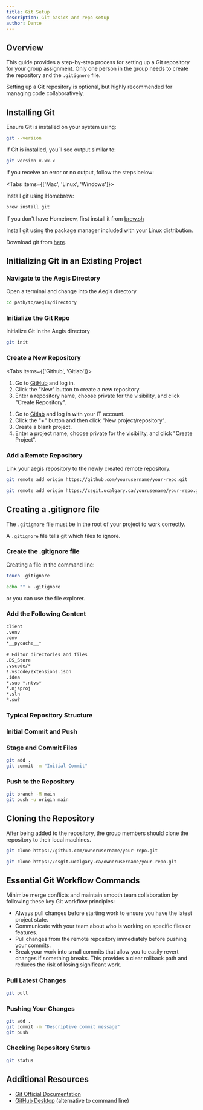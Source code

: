 ```yaml
---
title: Git Setup
description: Git basics and repo setup
author: Dante
---
```


## Overview

This guide provides a step-by-step process for setting up a Git repository for your group assignment.
Only one person in the group needs to create the repository and the `.gitignore` file.

<Callout title="Version Control Recommended">
Setting up a Git repository is optional, but highly recommended for managing code collaboratively.
</Callout>

## Installing Git

Ensure Git is installed on your system using:

```bash
git --version
```

If Git is installed, you’ll see output similar to:

```bash
git version x.xx.x
```

If you receive an error or no output, follow the steps below:

<Tabs items={['Mac', 'Linux', 'Windows']}>

<Tab value="Mac">

Install git using Homebrew:

```bash
brew install git
```

If you don't have Homebrew, first install it from [brew.sh](https://brew.sh/)

</Tab>

<Tab value="Linux">

Install git using the package manager included with your Linux distribution.

</Tab>

<Tab value="Windows">

Download git from [here](https://git-scm.com/downloads/win).

</Tab>

</Tabs>

## Initializing Git in an Existing Project

<Steps>


### Navigate to the Aegis Directory

Open a terminal and change into the Aegis directory

```bash
cd path/to/aegis/directory
```

### Initialize the Git Repo

Initialize Git in the Aegis directory

```bash
git init
```

### Create a New Repository

<Tabs items={['Github', 'Gitlab']}>

<Tab value="Github">

1. Go to [GitHub](https://github.com) and log in.
2. Click the "New" button to create a new repository.
3. Enter a repository name, choose private for the visibility, and click "Create Repository".

</Tab>

<Tab value="Gitlab">

1. Go to [Gitlab](https://csgit.ucalgary.ca/) and log in with your IT account.
2. Click the "+" button and then click "New project/repository".
3. Create a blank project.
4. Enter a project name, choose private for the visibility, and click "Create Project".

</Tab>

</Tabs>

### Add a Remote Repository

Link your aegis repository to the newly created remote repository.

```bash tab="Github"
git remote add origin https://github.com/yourusername/your-repo.git
```

```bash tab="Gitlab"
git remote add origin https://csgit.ucalgary.ca/yourusename/your-repo.git
```

</Steps>

## Creating a .gitignore file

<Callout type="warning" title="File Placement">

The `.gitignore` file must be in the root of your project to work correctly.

</Callout>

A `.gitignore` file tells git which files to ignore.

<Steps>

### Create the .gitignore file

Creating a file in the command line:

```bash tab="Mac/Linux"
touch .gitignore
```

```bash tab="Windows"
echo "" > .gitignore
```

or you can use the file explorer.

### Add the Following Content

```txt
client
.venv
venv
*__pycache__*
 
# Editor directories and files
.DS_Store
.vscode/*
!.vscode/extensions.json
.idea
*.suo *.ntvs*
*.njsproj
*.sln
*.sw?
```

### Typical Repository Structure

<Tree>
  <TreeItem name="aegis" type="folder">
    <TreeItem name=".gitignore" />
    <TreeItem name="client" type="folder" />
    <TreeItem name="src" type="folder" />
    <TreeItem name="config" type="folder" />
    <TreeItem name="worlds" type="folder" />
  </TreeItem>
</Tree>

</Steps>

### Initial Commit and Push

<Steps>

### Stage and Commit Files

```bash
git add .
git commit -m "Initial Commit"
```

### Push to the Repository

```bash
git branch -M main
git push -u origin main
```

</Steps>

## Cloning the Repository

After being added to the repository, the group members should clone the repository to their local machines.

```bash tab="Github"
git clone https://github.com/ownerusername/your-repo.git
```

```bash tab="Gitlab"
git clone https://csgit.ucalgary.ca/ownerusername/your-repo.git
```

## Essential Git Workflow Commands

<Callout title="Collaboration best practices">

Minimize merge conflicts and maintain smooth team collaboration by following these key Git workflow principles:

- Always pull changes before starting work to ensure you have the latest project state.
- Communicate with your team about who is working on specific files or features.
- Pull changes from the remote repository immediately before pushing your commits.
- Break your work into small commits that allow you to easily revert changes if something breaks. 
This provides a clear rollback path and reduces the risk of losing significant work.

</Callout>

### Pull Latest Changes

```bash
git pull
```

### Pushing Your Changes

```bash
git add .
git commit -m "Descriptive commit message"
git push
```

### Checking Repository Status

```bash
git status
```

## Additional Resources

- [Git Official Documentation](https://git-scm.com/doc)
- [GitHub Desktop](https://desktop.github.com/) (alternative to command line)
